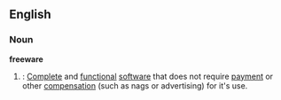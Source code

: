 ==English==

===Noun===
'''freeware'''
#{{cattag|computing}}: [[Complete]] and [[functional]] [[software]] that does not require [[payment]] or other [[compensation]] (such as nags or advertising) for it's use.